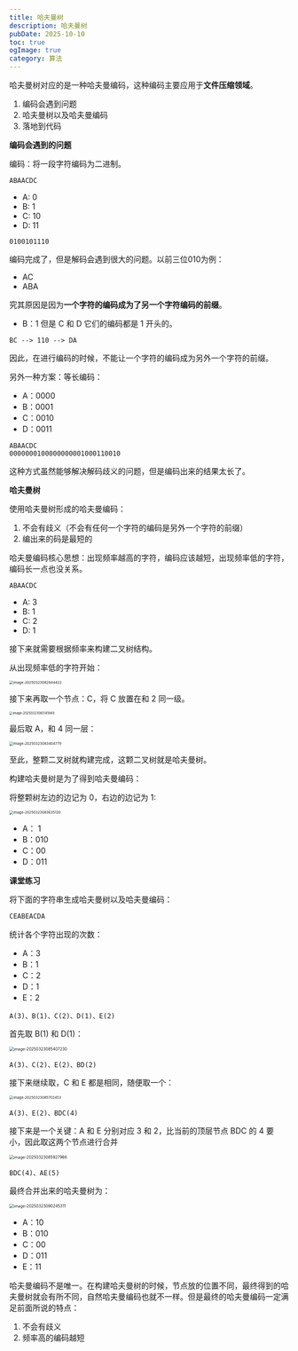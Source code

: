 ```yaml
---
title: 哈夫曼树
description: 哈夫曼树
pubDate: 2025-10-10
toc: true
ogImage: true
category: 算法
---
```


哈夫曼树对应的是一种哈夫曼编码，这种编码主要应用于**文件压缩领域**。

1. 编码会遇到问题
2. 哈夫曼树以及哈夫曼编码
3. 落地到代码

**编码会遇到的问题**

编码：将一段字符编码为二进制。

```
ABAACDC
```

- A: 0
- B: 1
- C: 10
- D: 11

```
0100101110
```

编码完成了，但是解码会遇到很大的问题。以前三位010为例：

- AC
- ABA

究其原因是因为**一个字符的编码成为了另一个字符编码的前缀**。

- B：1 但是 C 和 D 它们的编码都是 1 开头的。

```
BC --> 110 --> DA
```

因此，在进行编码的时候，不能让一个字符的编码成为另外一个字符的前缀。

另外一种方案：等长编码：

- A：0000
- B：0001
- C：0010
- D：0011

```
ABAACDC
0000000100000000001000110010
```

这种方式虽然能够解决解码歧义的问题，但是编码出来的结果太长了。

**哈夫曼树**

使用哈夫曼树形成的哈夫曼编码：

1. 不会有歧义（不会有任何一个字符的编码是另外一个字符的前缀）
2. 编出来的码是最短的

哈夫曼编码核心思想：出现频率越高的字符，编码应该越短，出现频率低的字符，编码长一点也没关系。

```
ABAACDC
```

- A: 3
- B: 1
- C: 2
- D: 1

接下来就需要根据频率来构建二叉树结构。

从出现频率低的字符开始：

<img
  src="https://xiejie-typora.oss-cn-chengdu.aliyuncs.com/2025-03-23-002844.png"
  alt="image-20250323082844422"
  style="zoom:45%;"
/>

接下来再取一个节点：C，将 C 放置在和 2 同一级。

<img
  src="https://xiejie-typora.oss-cn-chengdu.aliyuncs.com/2025-03-23-003142.png"
  alt="image-20250323083141849"
  style="zoom:40%;"
/>

最后取 A，和 4 同一层：

<img
  src="https://xiejie-typora.oss-cn-chengdu.aliyuncs.com/2025-03-23-003404.png"
  alt="image-20250323083404779"
  style="zoom:45%;"
/>

至此，整颗二叉树就构建完成，这颗二叉树就是哈夫曼树。

构建哈夫曼树是为了得到哈夫曼编码：

将整颗树左边的边记为 0，右边的边记为 1:

<img
  src="https://xiejie-typora.oss-cn-chengdu.aliyuncs.com/2025-03-23-003635.png"
  alt="image-20250323083635130"
  style="zoom:45%;"
/>

- A： 1
- B：010
- C：00
- D：011

**课堂练习**

将下面的字符串生成哈夫曼树以及哈夫曼编码：

```js
CEABEACDA
```

统计各个字符出现的次数：

- A：3
- B：1
- C：2
- D：1
- E：2

```
A(3)、B(1)、C(2)、D(1)、E(2)
```

首先取 B(1) 和 D(1)：

<img
  src="https://xiejie-typora.oss-cn-chengdu.aliyuncs.com/2025-03-23-005407.png"
  alt="image-20250323085407230"
  style="zoom:50%;"
/>

```
A(3)、C(2)、E(2)、BD(2)
```

接下来继续取，C 和 E 都是相同，随便取一个：

<img
  src="https://xiejie-typora.oss-cn-chengdu.aliyuncs.com/2025-03-23-005702.png"
  alt="image-20250323085702453"
  style="zoom:45%;"
/>

```
A(3)、E(2)、BDC(4)
```

接下来是一个关键：A 和 E 分别对应 3 和 2，比当前的顶层节点 BDC 的 4 要小，因此取这两个节点进行合并

<img
  src="https://xiejie-typora.oss-cn-chengdu.aliyuncs.com/2025-03-23-005928.png"
  alt="image-20250323085927966"
  style="zoom:50%;"
/>

```
BDC(4)、AE(5)
```

最终合并出来的哈夫曼树为：

<img
  src="https://xiejie-typora.oss-cn-chengdu.aliyuncs.com/2025-03-23-010246.png"
  alt="image-20250323090245311"
  style="zoom:50%;"
/>

- A：10
- B：010
- C：00
- D：011
- E：11

哈夫曼编码不是唯一。在构建哈夫曼树的时候，节点放的位置不同，最终得到的哈夫曼树就会有所不同，自然哈夫曼编码也就不一样。但是最终的哈夫曼编码一定满足前面所说的特点：

1. 不会有歧义
2. 频率高的编码越短
